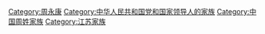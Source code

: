[[Category:周永康|Category:周永康]]
[[Category:中华人民共和国党和国家领导人的家族|Category:中华人民共和国党和国家领导人的家族]]
[[Category:中国周姓家族|Category:中国周姓家族]]
[[Category:江苏家族|Category:江苏家族]]